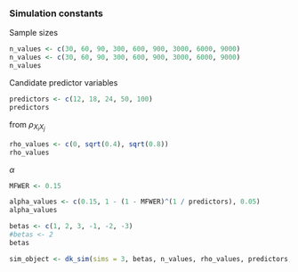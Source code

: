 ### Simulation constants

Sample sizes

```r
n_values <- c(30, 60, 90, 300, 600, 900, 3000, 6000, 9000)
n_values <- c(30, 60, 90, 300, 600, 900, 3000, 6000, 9000)
n_values

```
Candidate predictor variables
```r
predictors <- c(12, 18, 24, 50, 100)
predictors

```

from $\rho_{X_{i}X_{j}}$

```r
rho_values <- c(0, sqrt(0.4), sqrt(0.8))
rho_values

```
$\alpha$
```r
MFWER <- 0.15

alpha_values <- c(0.15, 1 - (1 - MFWER)^(1 / predictors), 0.05)
alpha_values

```
```r
betas <- c(1, 2, 3, -1, -2, -3)
#betas <- 2
betas

```

```r
sim_object <- dk_sim(sims = 3, betas, n_values, rho_values, predictors, "backward", rnorm, 0, 0.2)

```